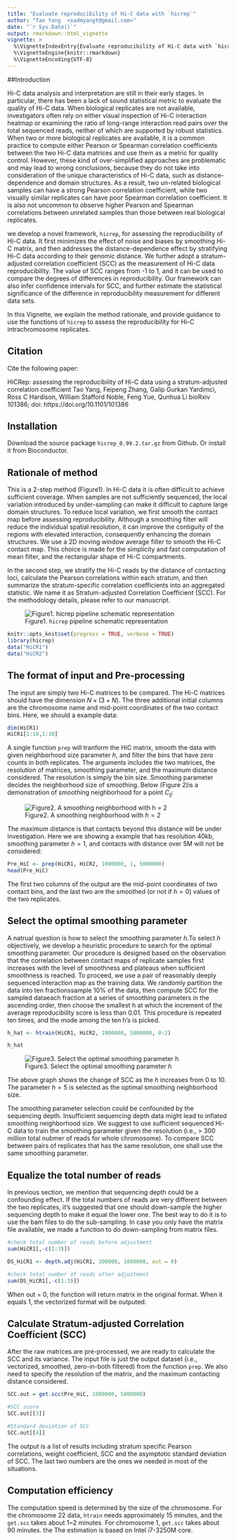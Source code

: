 ---
title: "Evaluate reproducibility of Hi-C data with `hicrep`"
author: "Tao Yang  <xadmyangt@gmail.com>"
date: "`r Sys.Date()`"
output: rmarkdown::html_vignette
vignette: >
  %\VignetteIndexEntry{Evaluate reproducibility of Hi-C data with `hicrep`}
  %\VignetteEngine{knitr::rmarkdown}
  %\VignetteEncoding{UTF-8}
---

##Introduction

Hi-C data analysis and interpretation are still in their early stages. In particular, there has been a lack of sound statistical metric to evaluate the quality of Hi-C data. When biological replicates are not available, investigators often rely on either visual inspection of Hi-C interaction heatmap or examining the ratio of long-range interaction read pairs over the total sequenced reads, neither of which are supported by robust statistics. When two or more biological replicates are available, it is a common practice to compute either Pearson or Spearman correlation coefficients between the two Hi-C data matrices and use them as a metric for quality control. However, these kind of over-simplified approaches are problematic and may lead to wrong conclusions, because they do not take into consideration of the unique characteristics of Hi-C data, such as distance-dependence and domain structures. As a result, two un-related biological samples can have a strong Pearson correlation coefficient, while two visually similar replicates can have poor Spearman correlation coefficient. It is also not uncommon to observe higher Pearson and Spearman correlations between unrelated samples than those between real biological replicates. 

we develop a novel framework, `hicrep`, for assessing the reproducibility of Hi-C data. It first minimizes the effect of noise and biases by smoothing Hi-C matrix, and then addresses the distance-dependence effect by stratifying Hi-C data according to their genomic distance. We further adopt a stratum-adjusted correlation coefficient (SCC) as the measurement of Hi-C data reproducibility. The value of SCC ranges from -1 to 1, and it can be used to compare the degrees of differences in reproducibility. Our framework can also infer confidence intervals for SCC, and further estimate the statistical significance of the difference in reproducibility measurement for different data sets. 


In this Vignette, we explain the method rationale, and provide guidance to use the functions of `hicrep` to assess the reproducibility for Hi-C intrachromosome replicates. 

## Citation

Cite the following paper:

HiCRep: assessing the reproducibility of Hi-C data using a stratum-adjusted correlation coefficient
Tao Yang, Feipeng Zhang, Galip Gurkan Yardimci, Ross C Hardison, William Stafford Noble, Feng Yue, Qunhua Li
bioRxiv 101386; doi: https://doi.org/10.1101/101386 


## Installation

Download the source package `hicrep_0.99.2.tar.gz` from Github.
Or install it from Bioconductor.

## Rationale of method

This is a 2-step method (Figure1). In Hi-C data it is often difficult to achieve sufficient coverage. When samples are not sufficiently sequenced, the local variation introduced by under-sampling can make it difficult to capture large domain structures. To reduce local variation, we first smooth the contact map before assessing reproducibility. Although a smoothing filter will reduce the individual spatial resolution, it can improve the contiguity of the regions with elevated interaction, consequently enhancing the domain structures. We use a 2D moving window average filter to smooth the Hi-C contact map. This choice is made for the simplicity and fast computation of mean filter, and the rectangular shape of Hi-C compartments.
 
In the second step, we stratify the Hi-C reads by the distance of contacting loci, calculate the Pearson correlations within each stratum, and then summarize the stratum-specific correlation coefficients into an aggregated statistic. We name it as Stratum-adjusted Correlation Coefficient (SCC). For the methodology details, please refer to our manuscript.
 
![Figure1. `hicrep` pipeline schematic representation](https://github.com/MonkeyLB/hicrep/blob/master/vignettes/hicrep-pipeline.JPG)

```{r load_packages, include=FALSE}
knitr::opts_knit$set(progress = TRUE, verbose = TRUE)
library(hicrep)
data("HiCR1")
data("HiCR2")
```


## The format of input and Pre-processing

The input are simply two Hi-C matrices to be compared.  The Hi-C matrices should have the dimension $N\times(3+N)$. The three additional initial columns are the chromosome name and mid-point coordinates of the two contact bins. Here, we should a example data:

```{r}
dim(HiCR1)
HiCR1[1:10,1:10]
```

A single function `prep` will tranform the HiC matrix, smooth the data with given neighborhood size parameter $h$, and filter the bins that have zero counts in both replicates. The arguments includes the two matrices, the resolution of matrices, smoothing parameter, and the maximum distance considered. The resolution is simply the bin size. Smoothing parameter decides the neighborhood size of smoothing. Below (Figure 2)is a demonstration of smoothing neighborhood for a point $C_{ij}$:

![Figure2. A smoothing neighborhood with $h = 2$](https://github.com/MonkeyLB/hicrep/blob/master/vignettes/Smoothing_neighborhood.JPG)

The maximum distance is that contacts beyond this distance will be under investigation. Here we are showing a example that has resolution 40kb, smoothing parameter $h = 1$, and contacts with distance over 5M will not be considered:

```{r, eval=TRUE}
Pre_HiC <- prep(HiCR1, HiCR2, 1000000, 1, 5000000)
head(Pre_HiC)
```
The first two columns of the output are the mid-point coordinates of two contact bins, and the last two are the smoothed (or not if $h = 0$) values of the two replicates.

## Select the optimal smoothing parameter

A natrual question is how to select the smoothing parameter $h$.To select $h$ objectively, we develop a heuristic procedure to search for the optimal smoothing parameter.  Our procedure is designed based on the observation that the correlation between contact maps of replicate samples first increases with the level of smoothness and plateaus when sufficient smoothness is reached. To proceed, we use a pair of reasonably deeply sequenced interaction map as the training data. We randomly partition the data into ten fractionssample 10% of the data, then compute SCC for the sampled dataeach fraction at a series of smoothing parameters in the ascending order, then choose the smallest h at which the increment of the average reproducibility  score is less than 0.01. This procedure is repeated ten times, and the mode among the ten h’s is picked.

```{r, eval=TRUE}
h_hat <- htrain(HiCR1, HiCR2, 1000000, 5000000, 0:2)

h_hat
```

![Figure3. Select the optimal smoothing parameter $h$](https://github.com/MonkeyLB/hicrep/blob/master/vignettes/Smoothing_parameter.JPG)

The above graph shows the change of SCC as the $h$ increases from 0 to 10. The parameter $h=5$ is selected as the optimal smoothing neighborhood size.

The smoothing parameter selection could be confounded by the sequencing depth. Insufficient sequencing depth data might lead to inflated smoothing neighborhood size. We suggest to use sufficient sequenced Hi-C data to train the smoothing parameter given the resolution (i.e., > 300 million total nubmer of reads for whole chromosome). To compare SCC between pairs of replicates that has the same resolution, one shall use the same smoothing parameter.

## Equalize the total number of reads

In previous section, we mention that sequencing depth could be a confounding effect. If the total numbers of reads are very different between the two replicates, it's suggested that one should down-sample the higher sequencing depth to make it equal the lower one. The best way to do it is to use the bam files to do the sub-sampling. In case you only have the matrix file available, we made a function to do down-sampling from matrix files.

```{r}
#check total number of reads before adjustment
sum(HiCR1[,-c(1:3)])

DS_HiCR1 <- depth.adj(HiCR1, 200000, 1000000, out = 0) 

#check total number of reads after adjustment
sum(DS_HiCR1[,-c(1:3)])

```
When out = 0, the function will return matrix in the original format. When it equals 1, the vectorized format will be outputed.


## Calculate Stratum-adjusted Correlation Coefficient (SCC)

After the raw matrices are pre-processed, we are ready to calculate the SCC and its variance. The input file is just the output dataset (i.e., vectorized, smoothed, zero-in-both filtered) from the function `prep`. We also need to specify the resolution of the matrix, and the maximum contacting distance considered.

```{r, eval=TRUE}
SCC.out = get.scc(Pre_HiC, 1000000, 5000000)

#SCC score
SCC.out[[3]]

#Standard deviation of SCC
SCC.out[[4]]

```

The output is a list of results including stratum specific Pearson correlations, weight coefficient, SCC and the asymptotic standard deviation of SCC. The last two numbers are the ones we needed in most of the situations. 

## Computation efficiency

The computation speed is determined by the size of the chromosome. For the chromosome 22 data, `htrain` needs approximately 15 minutes, and the `get.scc` takes about 1~2 minutes. For chromosome 1, `get.scc` takes about 90 minutes. the The estimation is based on Intel i7-3250M core. 


